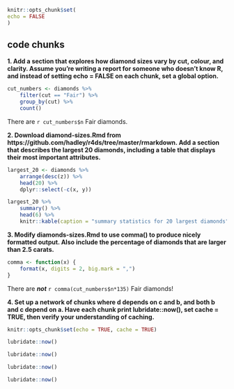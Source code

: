 ```r
knitr::opts_chunk$set(
echo = FALSE
)
```

## code chunks

**1. Add a section that explores how diamond sizes vary by cut, colour, and
   clarity. Assume you’re writing a report for someone who doesn’t know R, and
   instead of setting echo = FALSE on each chunk, set a global option.**

```r
cut_numbers <- diamonds %>%
    filter(cut == "Fair") %>%
    group_by(cut) %>%
    count()
```
There are `r cut_numbers$n` Fair diamonds.

**2. Download diamond-sizes.Rmd from
   https://github.com/hadley/r4ds/tree/master/rmarkdown. Add a section that
   describes the largest 20 diamonds, including a table that displays their
   most important attributes.**

```r
largest_20 <- diamonds %>%
    arrange(desc(z)) %>%
    head(20) %>%
    dplyr::select(-c(x, y))
```

```r
largest_20 %>%
    summary() %>%
    head(6) %>%
    knitr::kable(caption = "summary statistics for 20 largest diamonds")
```

**3. Modify diamonds-sizes.Rmd to use comma() to produce nicely formatted
   output. Also include the percentage of diamonds that are larger than 2.5
   carats.**

```r
comma <- function(x) {
    format(x, digits = 2, big.mark = ",")
}
```

There are ***not*** `r comma(cut_numbers$n*135)` Fair diamonds!

**4. Set up a network of chunks where d depends on c and b, and both b and c
   depend on a. Have each chunk print lubridate::now(), set cache = TRUE, then
   verify your understanding of caching.**

```r
knitr::opts_chunk$set(echo = TRUE, cache = TRUE)
```

```r
lubridate::now()
```

```r
lubridate::now()
```

```r
lubridate::now()
```

```r
lubridate::now()
```
